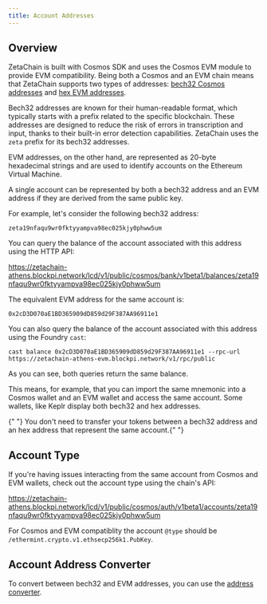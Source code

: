 ```yaml
---
title: Account Addresses
---
```




## Overview

ZetaChain is built with Cosmos SDK and uses the Cosmos EVM module to provide EVM
compatibility. Being both a Cosmos and an EVM chain means that ZetaChain
supports two types of addresses: [bech32 Cosmos
addresses](https://docs.cosmos.network/main/build/spec/addresses/bech32) and
[hex EVM addresses](https://ethereum.org/developers/docs/accounts).

Bech32 addresses are known for their human-readable format, which typically
starts with a prefix related to the specific blockchain. These addresses are
designed to reduce the risk of errors in transcription and input, thanks to
their built-in error detection capabilities. ZetaChain uses the `zeta` prefix
for its bech32 addresses.

EVM addresses, on the other hand, are represented as 20-byte hexadecimal strings
and are used to identify accounts on the Ethereum Virtual Machine.

A single account can be represented by both a bech32 address and an EVM address
if they are derived from the same public key.

For example, let's consider the following bech32 address:

```
zeta19nfaqu9wr0fktyyampva98ec025kjy0phww5um
```

You can query the balance of the account associated with this address using the
HTTP API:

https://zetachain-athens.blockpi.network/lcd/v1/public/cosmos/bank/v1beta1/balances/zeta19nfaqu9wr0fktyyampva98ec025kjy0phww5um

The equivalent EVM address for the same account is:

```
0x2cD3D070aE1BD365909dD859d29F387AA96911e1
```

You can also query the balance of the account associated with this address using
the Foundry `cast`:

```
cast balance 0x2cD3D070aE1BD365909dD859d29F387AA96911e1 --rpc-url https://zetachain-athens-evm.blockpi.network/v1/rpc/public
```

As you can see, both queries return the same balance.

This means, for example, that you can import the same mnemonic into a Cosmos
wallet and an EVM wallet and access the same account. Some wallets, like Keplr
display both bech32 and hex addresses.

<Alert variant="tip"> {" "} You don't need to transfer your tokens between a
  bech32 address and an hex address that represent the same account.{" "}
  </Alert>

## Account Type

If you're having issues interacting from the same account from Cosmos and EVM
wallets, check out the account type using the chain's API:

https://zetachain-athens.blockpi.network/lcd/v1/public/cosmos/auth/v1beta1/accounts/zeta19nfaqu9wr0fktyyampva98ec025kjy0phww5um

For Cosmos and EVM compatiblity the account `@type` should be
`/ethermint.crypto.v1.ethsecp256k1.PubKey`.

## Account Address Converter

To convert between bech32 and EVM addresses, you can use the [address
converter](/reference/tools/address-converter).
